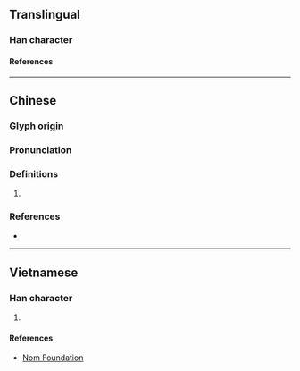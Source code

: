 {{character info/new}}
==Translingual==

===Han character===
{{Han char|rn=75|rad=木|as=08|sn=12|four=52057|canj=DBSD,DNSD,XDNSD|ids=⿰木争(G),⿰木爭(HTKV)}}

====References====
{{Han ref|kx=0533.210|dkj=14960|dj=0921.190|hdz=21235.020|uh=68E6}}

----

==Chinese==
{{zh-forms}}

===Glyph origin===
{{Han etym}}

===Pronunciation===
{{zh-pron
|m=chēng
|c=caang1
|mc=y
|oc=y
|cat=
}}

===Definitions===
{{zh-hanzi}}

# {{rfdef|zh}}

===References===
* {{R:yue:Hanzi}}

----

==Vietnamese==

===Han character===
{{vi-hantu|rs=木08|[[ranh]], [[chanh]], [[giành]]}}

# {{defn|lang=vi|sort=木08}}

====References====
* [http://nomfoundation.org/common/nom_details.php?codepoint=68E6 Nom Foundation]